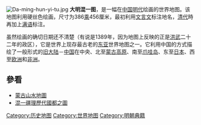 {{unreferenced|time=2010-01-15T09:15:21+00:00}}
[[Image:Da-ming-hun-yi-tu.jpg|right]]
'''大明混一图'''，是一幅在[[中国|中国]][[明朝|明代]]绘画的世界地图。该地图利用硬丝色绘画，尺寸为386[[乘|乘]]456厘米，最初利用[[文言文|文言文]]标注地名，[[清代|清代]]時再加上[[满语|满语]]标注。

虽然绘画的确切日期还不清楚（有说是1389年，因为地图上反映的正是[[洪武|洪武]]二十二年的政区），它是世界上现存最古老的[[东亚|东亚]]世界地图之一。它利用中国的方式描绘了一般形式的[[旧大陆|旧大陆]]－[[中国|中国]]在中央、北至[[蒙古高原|蒙古高原]]、南至[[爪哇岛|爪哇岛]]、东至[[日本|日本]]、西至[[欧洲|欧洲]]和[[非洲|非洲]]。

==參看==
*[[蒙古山水地圖|蒙古山水地圖]]
*[[混一疆理历代国都之图|混一疆理歷代國都之圖]]
{{中国地图}}
[[Category:历史地图|Category:历史地图]]
[[Category:世界地图|Category:世界地图]]
[[Category:明朝典籍|Category:明朝典籍]]